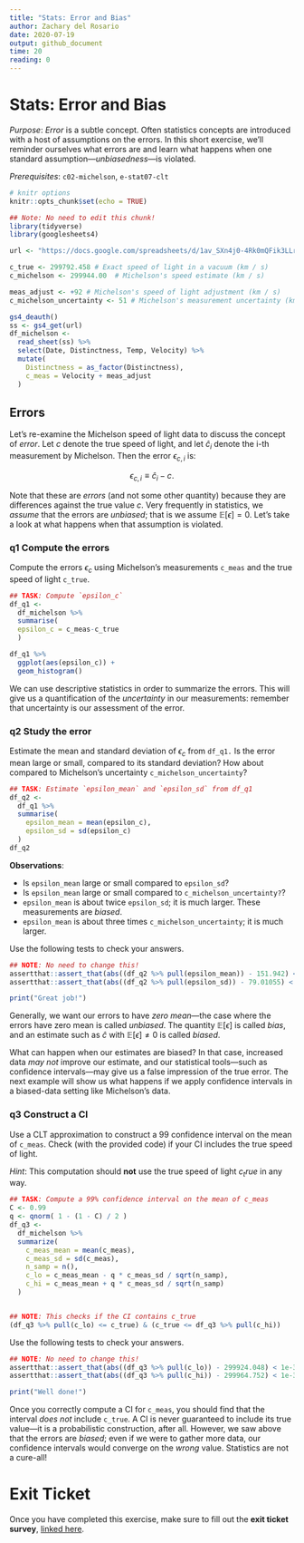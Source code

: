 ```yaml
---
title: "Stats: Error and Bias"
author: Zachary del Rosario
date: 2020-07-19
output: github_document
time: 20
reading: 0
---
```


# Stats: Error and Bias

*Purpose*: *Error* is a subtle concept. Often statistics concepts are introduced with a host of assumptions on the errors. In this short exercise, we'll reminder ourselves what errors are and learn what happens when one standard assumption---*unbiasedness*---is violated.

*Prerequisites*: `c02-michelson`, `e-stat07-clt`

```r
# knitr options
knitr::opts_chunk$set(echo = TRUE)
```

```r
## Note: No need to edit this chunk!
library(tidyverse)
library(googlesheets4)

url <- "https://docs.google.com/spreadsheets/d/1av_SXn4j0-4Rk0mQFik3LLr-uf0YdA06i3ugE6n-Zdo/edit?usp=sharing"

c_true <- 299792.458 # Exact speed of light in a vacuum (km / s)
c_michelson <- 299944.00  # Michelson's speed estimate (km / s)

meas_adjust <- +92 # Michelson's speed of light adjustment (km / s)
c_michelson_uncertainty <- 51 # Michelson's measurement uncertainty (km / s)

gs4_deauth()
ss <- gs4_get(url)
df_michelson <-
  read_sheet(ss) %>%
  select(Date, Distinctness, Temp, Velocity) %>%
  mutate(
    Distinctness = as_factor(Distinctness),
    c_meas = Velocity + meas_adjust
  )
```

## Errors

<!-- -------------------------------------------------- -->

Let's re-examine the Michelson speed of light data to discuss the concept of *error*. Let $c$ denote the true speed of light, and let $\hat{c}_i$ denote the i-th measurement by Michelson. Then the error $\epsilon_{c,i}$ is:

$$\epsilon_{c,i} \equiv \hat{c}_i - c.$$

Note that these are *errors* (and not some other quantity) because they are differences against the true value $c$. Very frequently in statistics, we *assume* that the errors are *unbiased*; that is we assume $\mathbb{E}[\epsilon] = 0$. Let's take a look at what happens when that assumption is violated.

### **q1** Compute the errors

Compute the errors $\epsilon_c$ using Michelson's measurements `c_meas` and the true speed of light `c_true`.

```r
## TASK: Compute `epsilon_c`
df_q1 <-
  df_michelson %>% 
  summarise(
  epsilon_c = c_meas-c_true
  )

df_q1 %>%
  ggplot(aes(epsilon_c)) +
  geom_histogram()
```

We can use descriptive statistics in order to summarize the errors. This will give us a quantification of the *uncertainty* in our measurements: remember that uncertainty is our assessment of the error.

### **q2** Study the error

Estimate the mean and standard deviation of $\epsilon_c$ from `df_q1.` Is the error mean large or small, compared to its standard deviation? How about compared to Michelson's uncertainty `c_michelson_uncertainty`?

```r
## TASK: Estimate `epsilon_mean` and `epsilon_sd` from df_q1
df_q2 <-
  df_q1 %>% 
  summarise(
    epsilon_mean = mean(epsilon_c),
    epsilon_sd = sd(epsilon_c)
  )
df_q2
```

**Observations**:

-   Is `epsilon_mean` large or small compared to `epsilon_sd`?
-   Is `epsilon_mean` large or small compared to `c_michelson_uncertainty?`?
-   `epsilon_mean` is about twice `epsilon_sd`; it is much larger. These measurements are *biased*.
-   `epsilon_mean` is about three times `c_michelson_uncertainty`; it is much larger.

Use the following tests to check your answers.

```r
## NOTE: No need to change this!
assertthat::assert_that(abs((df_q2 %>% pull(epsilon_mean)) - 151.942) < 1e-3)
assertthat::assert_that(abs((df_q2 %>% pull(epsilon_sd)) - 79.01055) < 1e-3)

print("Great job!")
```

Generally, we want our errors to have *zero mean*---the case where the errors have zero mean is called *unbiased*. The quantity $\mathbb{E}[\epsilon]$ is called *bias*, and an estimate such as $\hat{c}$ with $\mathbb{E}[\epsilon] \neq 0$ is called *biased*.

What can happen when our estimates are biased? In that case, increased data *may not* improve our estimate, and our statistical tools---such as confidence intervals---may give us a false impression of the true error. The next example will show us what happens if we apply confidence intervals in a biased-data setting like Michelson's data.

### **q3** Construct a CI

Use a CLT approximation to construct a $99%$ confidence interval on the mean of `c_meas`. Check (with the provided code) if your CI includes the true speed of light.

*Hint*: This computation should **not** use the true speed of light $c_true$ in any way.

```r
## TASK: Compute a 99% confidence interval on the mean of c_meas
C <- 0.99
q <- qnorm( 1 - (1 - C) / 2 )
df_q3 <-
  df_michelson %>%
  summarize(
    c_meas_mean = mean(c_meas),
    c_meas_sd = sd(c_meas),
    n_samp = n(),
    c_lo = c_meas_mean - q * c_meas_sd / sqrt(n_samp),
    c_hi = c_meas_mean + q * c_meas_sd / sqrt(n_samp)
  )


## NOTE: This checks if the CI contains c_true
(df_q3 %>% pull(c_lo) <= c_true) & (c_true <= df_q3 %>% pull(c_hi))
```

Use the following tests to check your answers.

```r
## NOTE: No need to change this!
assertthat::assert_that(abs((df_q3 %>% pull(c_lo)) - 299924.048) < 1e-3)
assertthat::assert_that(abs((df_q3 %>% pull(c_hi)) - 299964.752) < 1e-3)

print("Well done!")
```

Once you correctly compute a CI for `c_meas`, you should find that the interval *does not* include `c_true`. A CI is never guaranteed to include its true value---it is a probabilistic construction, after all. However, we saw above that the errors are *biased*; even if we were to gather more data, our confidence intervals would converge on the *wrong* value. Statistics are not a cure-all!

<!-- include-exit-ticket -->

# Exit Ticket

<!-- -------------------------------------------------- -->

Once you have completed this exercise, make sure to fill out the **exit ticket survey**, [linked here](https://docs.google.com/forms/d/e/1FAIpQLSeuq2LFIwWcm05e8-JU84A3irdEL7JkXhMq5Xtoalib36LFHw/viewform?usp=pp_url&entry.693978880=e-stat08-error-bias-assignment.Rmd).
